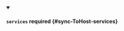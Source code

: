 


<details className="config-field" data-expandable="true" open>
<summary>

#### `services` <span className="config-field-required" data-required="false">required</span> <span className="config-field-type"></span> <span className="config-field-default"></span> <span className="config-field-enum"></span> {#sync-ToHost-services}



</summary>

<PartialServicesreference />


</details>
